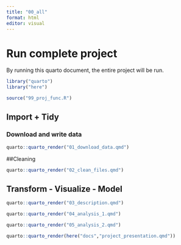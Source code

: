 ```yaml
---
title: "00_all"
format: html
editor: visual
---
```


# Run complete project

By running this quarto document, the entire project will be run.


```r
library("quarto")
library("here")
```


```r
source("99_proj_func.R")

```

## Import + Tidy

### Download and write data

```r
quarto::quarto_render("01_download_data.qmd")
```

##Cleaning

```r
quarto::quarto_render("02_clean_files.qmd")
```

## Transform - Visualize - Model


```r
quarto::quarto_render("03_description.qmd")
```


```r
quarto::quarto_render("04_analysis_1.qmd")
```


```r
quarto::quarto_render("05_analysis_2.qmd")
```


```r
quarto::quarto_render(here("docs","project_presentation.qmd"))
```

